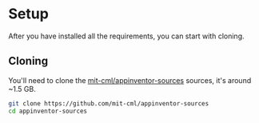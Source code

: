 # Setup

After you have installed all the requirements, you can start with cloning.

## Cloning

You'll need to clone the [mit-cml/appinventor-sources](https://github.com/mit-cml/appinventor-sources) sources, it's around ~1.5 GB.

```bash
git clone https://github.com/mit-cml/appinventor-sources
cd appinventor-sources
```